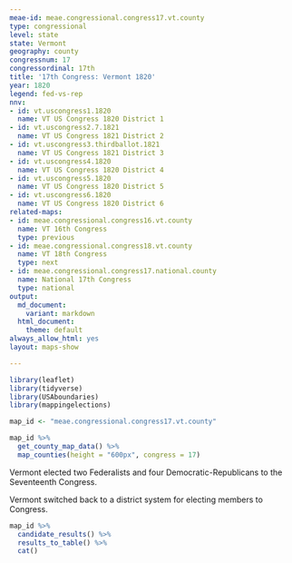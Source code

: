 ```yaml
---
meae-id: meae.congressional.congress17.vt.county
type: congressional
level: state
state: Vermont
geography: county
congressnum: 17
congressordinal: 17th
title: '17th Congress: Vermont 1820'
year: 1820
legend: fed-vs-rep
nnv:
- id: vt.uscongress1.1820
  name: VT US Congress 1820 District 1
- id: vt.uscongress2.7.1821
  name: VT US Congress 1821 District 2
- id: vt.uscongress3.thirdballot.1821
  name: VT US Congress 1821 District 3
- id: vt.uscongress4.1820
  name: VT US Congress 1820 District 4
- id: vt.uscongress5.1820
  name: VT US Congress 1820 District 5
- id: vt.uscongress6.1820
  name: VT US Congress 1820 District 6
related-maps:
- id: meae.congressional.congress16.vt.county
  name: VT 16th Congress
  type: previous
- id: meae.congressional.congress18.vt.county
  name: VT 18th Congress
  type: next
- id: meae.congressional.congress17.national.county
  name: National 17th Congress
  type: national
output:
  md_document:
    variant: markdown
  html_document:
    theme: default
always_allow_html: yes
layout: maps-show

---
```


```r
library(leaflet)
library(tidyverse)
library(USAboundaries)
library(mappingelections)

map_id <- "meae.congressional.congress17.vt.county"
```

<div class="map">

```r
map_id %>%
  get_county_map_data() %>%
  map_counties(height = "600px", congress = 17)
```

</div>

Vermont elected two Federalists and four Democratic-Republicans to the Seventeenth Congress.

Vermont switched back to a district system for electing members to Congress.

<div class="results-table">

```r
map_id %>%
  candidate_results() %>%
  results_to_table() %>%
  cat()
```

</div>
